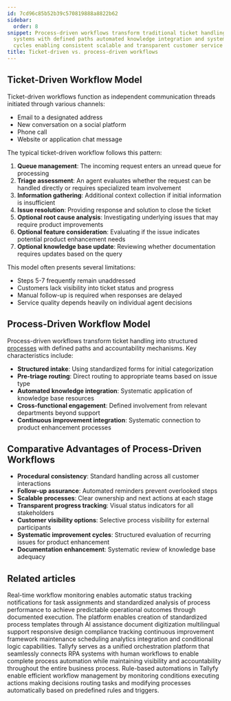 ```yaml
---
id: 7cd96c85b52b39c570819888a8822b62
sidebar:
  order: 8
snippet: Process-driven workflows transform traditional ticket handling into structured
  systems with defined paths automated knowledge integration and systematic improvement
  cycles enabling consistent scalable and transparent customer service operations.
title: Ticket-driven vs. process-driven workflows
---
```


## Ticket-Driven Workflow Model

Ticket-driven workflows function as independent communication threads initiated through various channels:

* Email to a designated address
* New conversation on a social platform
* Phone call
* Website or application chat message

The typical ticket-driven workflow follows this pattern:

1. **Queue management**: The incoming request enters an unread queue for processing
2. **Triage assessment**: An agent evaluates whether the request can be handled directly or requires specialized team involvement
3. **Information gathering**: Additional context collection if initial information is insufficient
4. **Issue resolution**: Providing response and solution to close the ticket
5. **Optional root cause analysis**: Investigating underlying issues that may require product improvements
6. **Optional feature consideration**: Evaluating if the issue indicates potential product enhancement needs
7. **Optional knowledge base update**: Reviewing whether documentation requires updates based on the query

This model often presents several limitations:

* Steps 5-7 frequently remain unaddressed
* Customers lack visibility into ticket status and progress
* Manual follow-up is required when responses are delayed
* Service quality depends heavily on individual agent decisions

## Process-Driven Workflow Model

Process-driven workflows transform ticket handling into structured [processes](/products/pro/tracking-and-tasks/processes/) with defined paths and accountability mechanisms. Key characteristics include:

* **Structured intake**: Using standardized forms for initial categorization
* **Pre-triage routing**: Direct routing to appropriate teams based on issue type
* **Automated knowledge integration**: Systematic application of knowledge base resources
* **Cross-functional engagement**: Defined involvement from relevant departments beyond support
* **Continuous improvement integration**: Systematic connection to product enhancement processes

## Comparative Advantages of Process-Driven Workflows

* **Procedural consistency**: Standard handling across all customer interactions
* **Follow-up assurance**: Automated reminders prevent overlooked steps
* **Scalable processes**: Clear ownership and next actions at each stage
* **Transparent progress tracking**: Visual status indicators for all stakeholders
* **Customer visibility options**: Selective process visibility for external participants
* **Systematic improvement cycles**: Structured evaluation of recurring issues for product enhancement
* **Documentation enhancement**: Systematic review of knowledge base adequacy


## Related articles
<CardGrid>
<LinkTitleCard header="<b>Features > Real time status</b>" href="/products/pro/tutorials/features/real-time-status/" > Real-time workflow monitoring enables automatic status tracking notifications for task assignments and standardized analysis of process performance to achieve predictable operational outcomes through documented execution. </LinkTitleCard>
<LinkTitleCard header="<b>Features > Explain it once</b>" href="/products/pro/tutorials/features/explain-it-once/" > The platform enables creation of standardized process templates through AI assistance document digitization multilingual support responsive design compliance tracking continuous improvement framework maintenance scheduling analytics integration and conditional logic capabilities. </LinkTitleCard>
<LinkTitleCard header="<b>Open Api > Combining RPA systems and human operators</b>" href="/products/pro/integrations/open-api/how-does-tallyfy-combine-rpa-systems-and-human-operators/" > Tallyfy serves as a unified orchestration platform that seamlessly connects RPA systems with human workflows to enable complete process automation while maintaining visibility and accountability throughout the entire business process. </LinkTitleCard>
<LinkTitleCard header="<b>Templates > Automations</b>" href="/products/pro/documenting/templates/automations/" > Rule-based automations in Tallyfy enable efficient workflow management by monitoring conditions executing actions making decisions routing tasks and modifying processes automatically based on predefined rules and triggers. </LinkTitleCard>
</CardGrid>